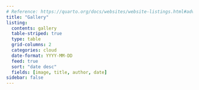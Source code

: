 ```yaml
---
# Reference: https://quarto.org/docs/websites/website-listings.html#advanced-options
title: "Gallery"
listing:
  contents: gallery
  table-striped: true
  type: table
  grid-columns: 2
  categories: cloud
  date-format: YYYY-MM-DD
  feed: true
  sort: "date desc"
  fields: [image, title, author, date]
sidebar: false
---
```

